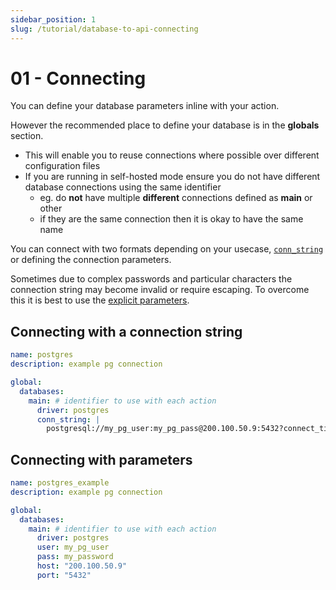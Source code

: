 ```yaml
---
sidebar_position: 1
slug: /tutorial/database-to-api-connecting
---
```


# 01 - Connecting

You can define your database parameters inline with your action.

However the recommended place to define your database is in the **globals** section.
 - This will enable you to reuse connections where possible over different configuration files
 - If you are running in self-hosted mode ensure you do not have different database connections using the same identifier
    - eg. do **not** have multiple **different** connections defined as **main** or other
    - if they are the same connection then it is okay to have the same name

You can connect with two formats depending on your usecase, [`conn_string`](#connecting-with-a-connection-string) or defining the connection parameters. 

Sometimes due to complex passwords and particular characters the connection string may become invalid or require escaping.
To overcome this it is best to use the [explicit parameters](#connecting-with-parameters).


## Connecting with a connection string

```yaml title="global postgres connection"
name: postgres
description: example pg connection

global:
  databases:
    main: # identifier to use with each action
      driver: postgres
      conn_string: |
        postgresql://my_pg_user:my_pg_pass@200.100.50.9:5432?connect_timeout=10"
```

## Connecting with parameters
```yaml title="global postgres connection"
name: postgres_example
description: example pg connection

global:
  databases:
    main: # identifier to use with each action
      driver: postgres
      user: my_pg_user
      pass: my_password
      host: "200.100.50.9"
      port: "5432"
```